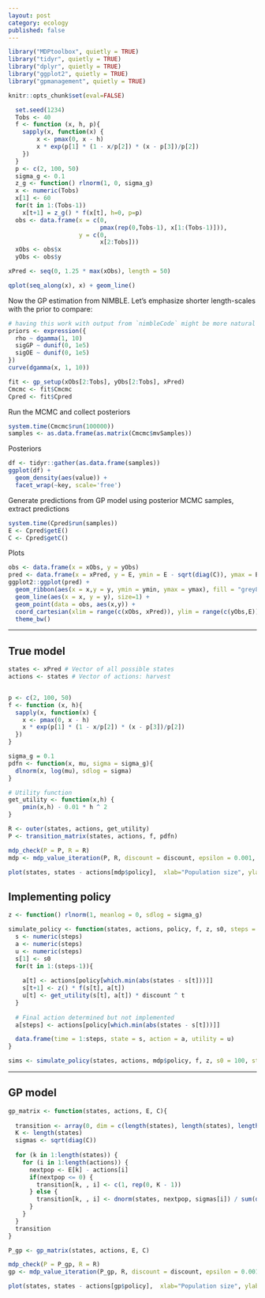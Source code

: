 ```yaml
---
layout: post
category: ecology
published: false
---
```


```r
library("MDPtoolbox", quietly = TRUE)
library("tidyr", quietly = TRUE)
library("dplyr", quietly = TRUE)
library("ggplot2", quietly = TRUE)
library("gpmanagement", quietly = TRUE)

knitr::opts_chunk$set(eval=FALSE)
```




```r
  set.seed(1234)
  Tobs <- 40
  f <- function (x, h, p){
    sapply(x, function(x) {
        x <- pmax(0, x - h)
        x * exp(p[1] * (1 - x/p[2]) * (x - p[3])/p[2])
    })
  }
  p <- c(2, 100, 50)
  sigma_g <- 0.1
  z_g <- function() rlnorm(1, 0, sigma_g)
  x <- numeric(Tobs)
  x[1] <- 60
  for(t in 1:(Tobs-1))
    x[t+1] = z_g() * f(x[t], h=0, p=p)
  obs <- data.frame(x = c(0, 
                          pmax(rep(0,Tobs-1), x[1:(Tobs-1)])), 
                    y = c(0, 
                          x[2:Tobs]))
  xObs <- obs$x
  yObs <- obs$y
```  
  
```r
xPred <- seq(0, 1.25 * max(xObs), length = 50)
```

```r
qplot(seq_along(x), x) + geom_line()
```


Now the GP estimation from NIMBLE.  Let's emphasize shorter length-scales with the prior to compare:

```r
# having this work with output from `nimbleCode` might be more natural than `expression`
priors <- expression({
  rho ~ dgamma(1, 10)
  sigGP ~ dunif(0, 1e5)
  sigOE ~ dunif(0, 1e5)
})
curve(dgamma(x, 1, 10))

```

```r
fit <- gp_setup(xObs[2:Tobs], yObs[2:Tobs], xPred)
Cmcmc <- fit$Cmcmc
Cpred <- fit$Cpred
```

Run the MCMC and collect posteriors

```r
system.time(Cmcmc$run(100000))
samples <- as.data.frame(as.matrix(Cmcmc$mvSamples))
```


Posteriors

```r
df <- tidyr::gather(as.data.frame(samples))
ggplot(df) + 
  geom_density(aes(value)) + 
  facet_wrap(~key, scale='free')
```  



Generate predictions from GP model using posterior MCMC samples, extract predictions

```r
system.time(Cpred$run(samples))
E <- Cpred$getE()
C <- Cpred$getC()
```

Plots

```r
obs <- data.frame(x = xObs, y = yObs)
pred <- data.frame(x = xPred, y = E, ymin = E - sqrt(diag(C)), ymax = E + sqrt(diag(C)))
ggplot2::ggplot(pred) + 
  geom_ribbon(aes(x = x,y = y, ymin = ymin, ymax = ymax), fill = "grey80") +
  geom_line(aes(x = x, y = y), size=1) + 
  geom_point(data = obs, aes(x,y)) +
  coord_cartesian(xlim = range(c(xObs, xPred)), ylim = range(c(yObs,E))) +
  theme_bw()

```




-------------------------------


## True model


```r
states <- xPred # Vector of all possible states
actions <- states # Vector of actions: harvest


p <- c(2, 100, 50)
f <- function (x, h){
  sapply(x, function(x) {
    x <- pmax(0, x - h)
    x * exp(p[1] * (1 - x/p[2]) * (x - p[3])/p[2])
  })
}

sigma_g = 0.1
pdfn <- function(x, mu, sigma = sigma_g){
  dlnorm(x, log(mu), sdlog = sigma)
}

# Utility function
get_utility <- function(x,h) {
	pmin(x,h) - 0.01 * h ^ 2
}
```


```r
R <- outer(states, actions, get_utility)
P <- transition_matrix(states, actions, f, pdfn)
```


```r
mdp_check(P = P, R = R)
mdp <- mdp_value_iteration(P, R, discount = discount, epsilon = 0.001, max_iter = 5e3, V0 = numeric(length(states)))

```



```r
plot(states, states - actions[mdp$policy],  xlab="Population size", ylab="Escapement")
```

## Implementing policy

```r
z <- function() rlnorm(1, meanlog = 0, sdlog = sigma_g)

simulate_policy <- function(states, actions, policy, f, z, s0, steps = 50, utility = function(s,a) NA, discount = 1){
  s <- numeric(steps)
  a <- numeric(steps)
  u <- numeric(steps)
  s[1] <- s0
  for(t in 1:(steps-1)){
    
    a[t] <- actions[policy[which.min(abs(states - s[t]))]]
    s[t+1] <- z() * f(s[t], a[t])
    u[t] <- get_utility(s[t], a[t]) * discount ^ t
  }
  
  # Final action determined but not implemented
  a[steps] <- actions[policy[which.min(abs(states - s[t]))]]

  data.frame(time = 1:steps, state = s, action = a, utility = u)
}

sims <- simulate_policy(states, actions, mdp$policy, f, z, s0 = 100, steps = 50, utility = utility, discount = discount)

```
----------------

## GP model

```r
gp_matrix <- function(states, actions, E, C){
  
  transition <- array(0, dim = c(length(states), length(states), length(actions)))
  K <- length(states)
  sigmas <- sqrt(diag(C))
  
  for (k in 1:length(states)) {
    for (i in 1:length(actions)) {
      nextpop <- E[k] - actions[i]
      if(nextpop <= 0) {
        transition[k, , i] <- c(1, rep(0, K - 1))
      } else {
        transition[k, , i] <- dnorm(states, nextpop, sigmas[i]) / sum(dnorm(states, nextpop, sigmas[i]))
      }
    }
  }
  transition
}

P_gp <- gp_matrix(states, actions, E, C)
```



```r
mdp_check(P = P_gp, R = R)
gp <- mdp_value_iteration(P_gp, R, discount = discount, epsilon = 0.001, max_iter = 5e3, V0 = numeric(length(states)))

```



```r
plot(states, states - actions[gp$policy],  xlab="Population size", ylab="Escapement")
```


